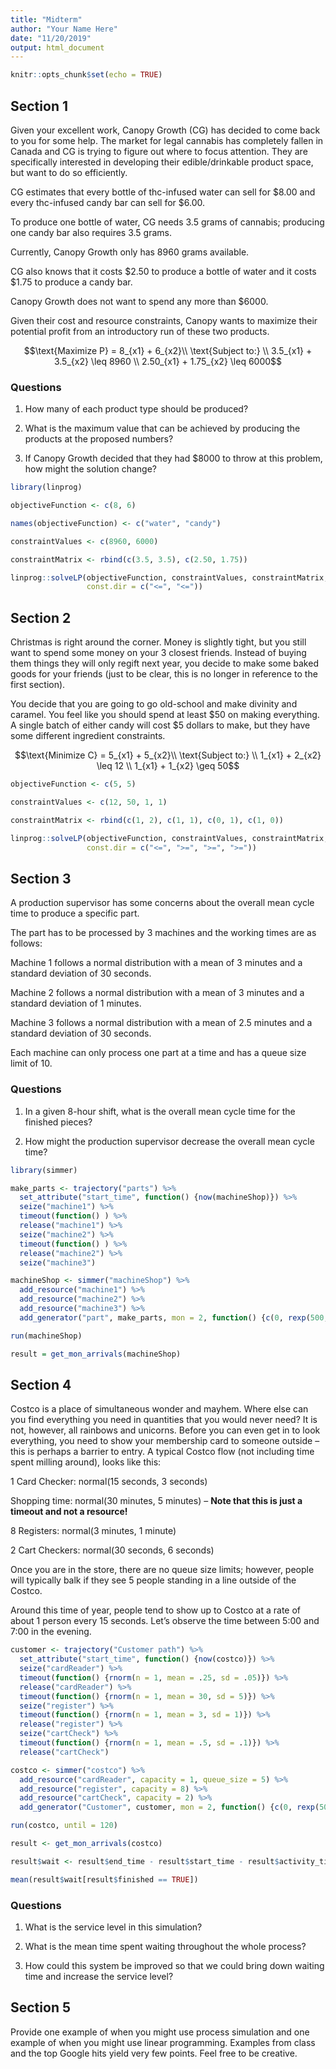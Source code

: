 ```yaml
---
title: "Midterm"
author: "Your Name Here"
date: "11/20/2019"
output: html_document
---
```


```r
knitr::opts_chunk$set(echo = TRUE)
```

## Section 1

Given your excellent work, Canopy Growth (CG) has decided to come back to you for some help. The market for legal cannabis has completely fallen in Canada and CG is trying to figure out where to focus attention. They are specifically interested in developing their edible/drinkable product space, but want to do so efficiently.

CG estimates that every bottle of thc-infused water can sell for \$8.00 and every thc-infused candy bar can sell for \$6.00. 

To produce one bottle of water, CG needs 3.5 grams of cannabis; producing one candy bar also requires 3.5 grams.

Currently, Canopy Growth only has 8960 grams available.

CG also knows that it costs \$2.50 to produce a bottle of water and it costs \$1.75 to produce a candy bar.

Canopy Growth does not want to spend any more than \$6000.

Given their cost and resource constraints, Canopy wants to maximize their potential profit from an introductory run of these two products.

$$\text{Maximize P} = 8_{x1} + 6_{x2}\\
\text{Subject to:} \\
3.5_{x1} + 3.5_{x2} \leq 8960 \\
2.50_{x1} + 1.75_{x2} \leq 6000$$

### Questions

1.  How many of each product type should be produced?

2.  What is the maximum value that can be achieved by producing the products at the proposed numbers?

3.  If Canopy Growth decided that they had \$8000 to throw at this problem, how might the solution change?

```r
library(linprog)

objectiveFunction <- c(8, 6)

names(objectiveFunction) <- c("water", "candy")

constraintValues <- c(8960, 6000)

constraintMatrix <- rbind(c(3.5, 3.5), c(2.50, 1.75))

linprog::solveLP(objectiveFunction, constraintValues, constraintMatrix, maximum = TRUE, 
                 const.dir = c("<=", "<="))
```

## Section 2

Christmas is right around the corner. Money is slightly tight, but you still want to spend some money on your 3 closest friends. Instead of buying them things they will only regift next year, you decide to make some baked goods for your friends (just to be clear, this is no longer in reference to the first section). 

You decide that you are going to go old-school and make divinity and caramel. You feel like you should spend at least \$50 on making everything. A single batch of either candy will cost \$5 dollars to make, but they have some different ingredient constraints. 

$$\text{Minimize C} = 5_{x1} + 5_{x2}\\
\text{Subject to:} \\
1_{x1} + 2_{x2} \leq 12 \\
1_{x1} + 1_{x2} \geq 50$$

```r
objectiveFunction <- c(5, 5)

constraintValues <- c(12, 50, 1, 1)

constraintMatrix <- rbind(c(1, 2), c(1, 1), c(0, 1), c(1, 0))

linprog::solveLP(objectiveFunction, constraintValues, constraintMatrix, maximum = FALSE, 
                 const.dir = c("<=", ">=", ">=", ">="))
```


## Section 3

A production supervisor has some concerns about the overall mean cycle time to produce a specific part. 

The part has to be processed by 3 machines and the working times are as follows:

Machine 1 follows a normal distribution with a mean of 3 minutes and a standard deviation of 30 seconds.

Machine 2 follows a normal distribution with a mean of 3 minutes and a standard deviation of 1 minutes.

Machine 3 follows a normal distribution with a mean of 2.5 minutes and a standard deviation of 30 seconds.

Each machine can only process one part at a time and has a queue size limit of 10.

### Questions

1.  In a given 8-hour shift, what is the overall mean cycle time for the finished pieces?

2.  How might the production supervisor decrease the overall mean cycle time?

```r
library(simmer)

make_parts <- trajectory("parts") %>% 
  set_attribute("start_time", function() {now(machineShop)}) %>% 
  seize("machine1") %>% 
  timeout(function() ) %>% 
  release("machine1") %>% 
  seize("machine2") %>% 
  timeout(function() ) %>% 
  release("machine2") %>% 
  seize("machine3")

machineShop <- simmer("machineShop") %>% 
  add_resource("machine1") %>%
  add_resource("machine2") %>% 
  add_resource("machine3") %>% 
  add_generator("part", make_parts, mon = 2, function() {c(0, rexp(500, 1/1), -1)})  

run(machineShop)

result = get_mon_arrivals(machineShop)
```

## Section 4

Costco is a place of simultaneous wonder and mayhem. Where else can you find everything you need in quantities that you would never need? It is not, however, all rainbows and unicorns. Before you can even get in to look everything, you need to show your membership card to someone outside -- this is perhaps a barrier to entry. A typical Costco flow (not including time spent milling around), looks like this:

1 Card Checker: normal(15 seconds, 3 seconds)

Shopping time: normal(30 minutes, 5 minutes) -- **Note that this is just a timeout and not a resource!** 

8 Registers: normal(3 minutes, 1 minute)

2 Cart Checkers: normal(30 seconds, 6 seconds)

Once you are in the store, there are no queue size limits; however, people will typically balk if they see 5 people standing in a line outside of the Costco.

Around this time of year, people tend to show up to Costco at a rate of about 1 person every 15 seconds. Let's observe the time between 5:00 and 7:00 in the evening.

```r
customer <- trajectory("Customer path") %>% 
  set_attribute("start_time", function() {now(costco)}) %>%
  seize("cardReader") %>% 
  timeout(function() {rnorm(n = 1, mean = .25, sd = .05)}) %>% 
  release("cardReader") %>%
  timeout(function() {rnorm(n = 1, mean = 30, sd = 5)}) %>%
  seize("register") %>% 
  timeout(function() {rnorm(n = 1, mean = 3, sd = 1)}) %>% 
  release("register") %>%
  seize("cartCheck") %>% 
  timeout(function() {rnorm(n = 1, mean = .5, sd = .1)}) %>% 
  release("cartCheck")

costco <- simmer("costco") %>% 
  add_resource("cardReader", capacity = 1, queue_size = 5) %>%
  add_resource("register", capacity = 8) %>%
  add_resource("cartCheck", capacity = 2) %>%
  add_generator("Customer", customer, mon = 2, function() {c(0, rexp(500, 1/.25), -1)})

run(costco, until = 120)

result <- get_mon_arrivals(costco)

result$wait <- result$end_time - result$start_time - result$activity_time

mean(result$wait[result$finished == TRUE])
```

### Questions

1.  What is the service level in this simulation?

2.  What is the mean time spent waiting throughout the whole process?

3.  How could this system be improved so that we could bring down waiting time and increase the service level?

## Section 5

Provide one example of when you might use process simulation and one example of when you might use linear programming. Examples from class and the top Google hits yield very few points. Feel free to be creative.